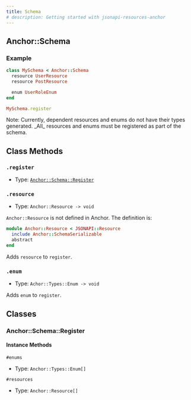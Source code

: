 ```yaml
---
title: Schema
# description: Getting started with jsonapi-resources-anchor
---
```


## Anchor::Schema

### Example

```ruby
class MySchema < Anchor::Schema
  resource UserResource
  resource PostResource

  enum UserRoleEnum
end

MySchema.register
```

<Callout>
  Note: Currently, dependent resources and enums do not have their types
  generated. _All_ resources and enums must be registered as part of the schema.
</Callout>

## Class Methods

### `.register`

- Type: [`Anchor::Schema::Register`](#anchorschemaregister)

### `.resource`

- Type: `Anchor::Resource -> void`

<Callout>

`Anchor::Resource` is not defined in Anchor. The definition is:

```ruby
module Anchor::Resource < JSONAPI::Resource
  include Anchor::SchemaSerializable
  abstract
end
```

</Callout>

Adds `resource` to `register`.

### `.enum`

- Type: `Achor::Types::Enum -> void`

Adds `enum` to `register`.

## Classes

### Anchor::Schema::Register

#### Instance Methods

`#enums`

- Type: `Anchor::Types::Enum[]`

`#resources`

- Type: `Anchor::Resource[]`
